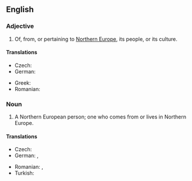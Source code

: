 ==English==

===Adjective===
{{en-adj|head=[[Northern]] [[European]]|-}}

# Of, from, or pertaining to [[Northern Europe]], its people, or its culture.

====Translations====
{{trans-top|Northern European}}
* Czech: {{t+|cs|severoevropský}}
* German: {{t+|de|nordeuropäisch}}
{{trans-mid}}
* Greek: {{t-|el|βορειοευρωπαϊκός|m|tr=voreioevropaïkós|sc=Grek}}
* Romanian: {{t-|ro|nord-european}}
{{trans-bottom}}

===Noun===
{{en-noun|sg=[[Northern]] [[European]]}}

# A Northern European person; one who comes from or lives in Northern Europe.

====Translations====
{{trans-top|Northern European person}}
* Czech: {{t-|cs|Severoevropan|m}}
* German: {{t-|de|Nordeuropäer|m}}, {{t-|de|Nordeuropäerin|f}}
{{trans-mid}}
* Romanian: {{t-|ro|nord-european|m}}, {{t-|ro|nord-europeană|f}}
* Turkish: {{t-|tr|Kuzey Avrupalı}}
{{trans-bottom}}
